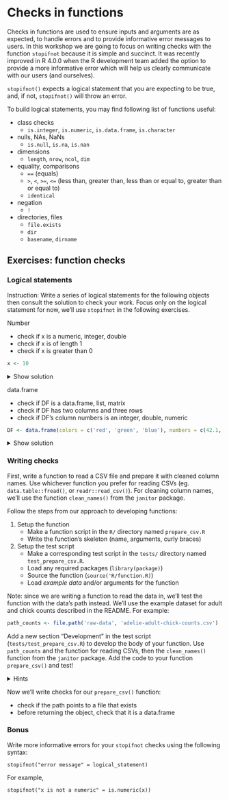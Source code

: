 # Checks in functions

Checks in functions are used to ensure inputs and arguments are as expected,
to handle errors and to provide informative error messages to users. In this
workshop we are going to focus on writing checks with the function `stopifnot` because it is simple and succinct. It was recently improved in R 4.0.0 when the R development team added the option to provide a more informative error which will help us clearly communicate with our users (and ourselves). 

`stopifnot()` expects a logical statement that you are expecting to be true, and, if not, `stopifnot()` will throw an error. 

To build logical statements, you may find following list of functions useful:

- class checks
    - `is.integer`, `is.numeric`, `is.data.frame`, `is.character`
- nulls, NAs, NaNs
    - `is.null`, `is.na`, `is.nan`
- dimensions
    - `length`, `nrow`, `ncol`, `dim`
- equality, comparisons
    - `==` (equals)
    - `>`, `<`, `>=`, `<=` (less than, greater than, less than or equal to, greater than or equal to)
    - `identical`
- negation
    - `!`
- directories, files
    - `file.exists`
    - `dir`
    - `basename`, `dirname`


## Exercises: function checks

### Logical statements

Instruction: Write a series of logical statements for the following objects then consult the solution to check your work. Focus only on the logical statement for now, we'll use `stopifnot` in the following exercises. 

Number

- check if x is a numeric, integer, double
- check if x is of length 1
- check if x is greater than 0

```r
x <- 10
```

<details>
<summary>Show solution</summary>
```r
is.numeric(x)
is.integer(x)
is.double(x)

length(x) == 1

x > 0
```
</details>

data.frame

- check if DF is a data.frame, list, matrix
- check if DF has two columns and three rows
- check if DF's column numbers is an integer, double, numeric

```r
DF <- data.frame(colors = c('red', 'green', 'blue'), numbers = c(42.1, 2L, 10))
```

<details>
<summary>Show solution</summary>
```r
is.data.frame(DF)
is.list(DF)
is.matrix(DF)

ncol(DF) == 2
nrow(DF) == 3

is.integer(DF$numbers)
is.double(DF$numbers)
is.numeric(DF$numbers)
```
</details>


### Writing checks

First, write a function to read a CSV file and prepare it with cleaned column names. Use whichever function you prefer for reading CSVs (eg. `data.table::fread()`, or `readr::read_csv()`). For cleaning column names, we'll use the function `clean_names()` from the `janitor` package. 

Follow the steps from our approach to developing functions:

1. Setup the function
    - Make a function script in the `R/` directory named `prepare_csv.R`
    - Write the function's skeleton (name, arguments, curly braces)
1. Setup the test script
    - Make a corresponding test script in the `tests/` directory named `test_prepare_csv.R`. 
    - Load any required packages (`library(package)`)
    - Source the function (`source('R/function.R)`)
    - Load *example data* and/or arguments for the function 

Note: since we are writing a function to read the data in, we'll test the function with the data's path instead. We'll use the example dataset for adult and chick counts described in the README. For example:

```r
path_counts <- file.path('raw-data', 'adelie-adult-chick-counts.csv')
```


Add a new section "Development" in the test script (`tests/test_prepare_csv.R`) to develop the body of your function. Use `path_counts` and the function for reading CSVs, then the `clean_names()` function from the `janitor` package. Add the code to your function `prepare_csv()` and test!


<details>
<summary>Hints</summary>
<hr>
This function has two steps: reading a CSV from a path and cleaning the column names. 

Both of these steps are going to use functions from external packages, so we only have to put them together. 

The function's arguments should include the path to the CSV. 

First, take the path and pass it to the function for reading CSVs. 

Then, pass the data.frame returned to the `clean_names()` function from the `janitor` package. 
<hr>
</details>

Now we'll write checks for our `prepare_csv()` function:

- check if the path points to a file that exists
- before returning the object, check that it is a data.frame

### Bonus

Write more informative errors for your `stopifnot` checks using the following syntax:

`stopifnot("error message" = logical_statement)`

For example, 

`stopifnot("x is not a numeric" = is.numeric(x))`
